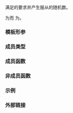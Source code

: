 {{cpp/title|weibull_distribution}}
{{cpp/numeric/random/weibull_distribution/navbar}}
{{ddcl|header=random|since=c++11|1=
template&lt; class RealType = double &gt;
class weibull_distribution;
}}

{{tt|weibull_distribution}} 满足{{named req|RandomNumberDistribution}}的要求并产生服从{{enwiki|Weibull distribution|威布尔分布}}的随机数。

:{{mathjax-or|1=\(\small{f(x;a,b)=\frac{a}{b}{(\frac{x}{b})}^{a-1}\exp{(-{(\frac{x}{b})}^{a})} }\)|2=f(x;a,b) = {{mfrac||a|b}} {{mparen|(|)|{{mfrac||x|b}}}}{{su|p=a-1}} exp{{mparen|(|)|-{{mparen|(|)|{{mfrac||x|b}}}}{{su|p=a}}}}}}

{{math|a}} 为{{enwiki|shape parameter|形状参数}}而 {{math|b}} 为{{enwiki|scale parameter|尺度参数}}。

===模板形参===
{{par begin}}
{{cpp/numeric/random/param_list|RealType}}
{{par end}}

===成员类型===
{{dsc begin}}
{{dsc hitem|成员类型|定义}}
{{dsc|{{tt|result_type}} {{mark c++11}}|{{co|RealType}}}}
{{cpp/numeric/random/param_type}}
{{dsc end}}

===成员函数===
{{dsc begin}}
{{dsc inc|cpp/numeric/random/distribution/dsc constructor|weibull_distribution}}
{{dsc inc|cpp/numeric/random/distribution/dsc reset|weibull_distribution}}

{{dsc h2|生成}}
{{dsc inc|cpp/numeric/random/distribution/dsc operator()|weibull_distribution}}

{{dsc h2|特征}}
{{dsc inc|cpp/numeric/random/distribution/dsc params|weibull_distribution}}
{{dsc inc|cpp/numeric/random/distribution/dsc param|weibull_distribution}}
{{dsc inc|cpp/numeric/random/distribution/dsc min|weibull_distribution}}
{{dsc inc|cpp/numeric/random/distribution/dsc max|weibull_distribution}}
{{dsc end}}

===非成员函数===
{{dsc begin}}
{{dsc inc|cpp/numeric/random/distribution/dsc operator_cmp|weibull_distribution}}
{{dsc inc|cpp/numeric/random/distribution/dsc operator_ltltgtgt|weibull_distribution}}
{{dsc end}}

===示例===
{{example
|code=
#include &lt;cmath&gt;
#include &lt;iomanip&gt;
#include &lt;iostream&gt;
#include &lt;map&gt;
#include &lt;random&gt;
#include &lt;string&gt;

int main()
{
    std::random_device rd;
    std::mt19937 gen(rd());
 
    std::weibull_distribution&lt;&gt; d;
 
    std::map&lt;int, int&gt; hist;
    for (int n = 0; n != 10000; ++n)
        ++hist[std::round(d(gen))];

    std::cout &lt;&lt; std::fixed &lt;&lt; std::setprecision(1) &lt;&lt; std::hex;
    for (auto [x, y] : hist)
        std::cout &lt;&lt; x &lt;&lt; ' ' &lt;&lt; std::string(y / 200, '*') &lt;&lt; '\n';
}
|p=true
|output=
0 *******************
1 *******************
2 ******
3 **
4
5
6
7
8
}}

===外部链接===
{{elink begin}}
{{elink|[https://mathworld.wolfram.com/WeibullDistribution.html Weisstein, Eric W. “威布尔分布”] 来自 MathWorld &amp;mdash; A Wolfram Web Resource。}}
{{elink|{{enwiki|Weibull distribution|威布尔分布}} &amp;mdash; 来自 Wikipedia。}}
{{elink end}}

{{langlinks|de|en|es|fr|it|ja|pt|ru}}